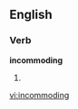 
==English==

===Verb===
'''incommoding'''

# {{present participle of|[[incommode]]}}

[[vi:incommoding]]